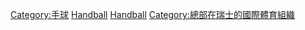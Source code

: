 [[Category:手球|Category:手球]]
[[Category:手球管理機構|Handball]]
[[Category:國際奧委會承認的國際體育總會|Handball]]
[[Category:總部在瑞士的國際體育組織|Category:總部在瑞士的國際體育組織]]